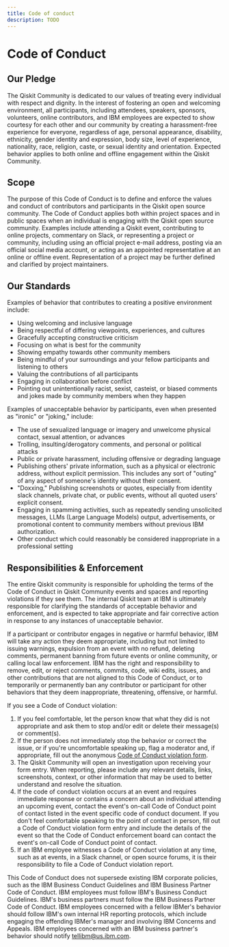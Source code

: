 ```yaml
---
title: Code of conduct
description: TODO
---
```


# Code of Conduct

## Our Pledge

The Qiskit Community is dedicated to our values of treating every individual
with respect and dignity. In the interest of fostering an open and welcoming
environment, all participants, including attendees, speakers, sponsors,
volunteers, online contributors, and IBM employees are expected to show
courtesy for each other and our community by creating a harassment-free
experience for everyone, regardless of age, personal appearance, disability,
ethnicity, gender identity and expression, body size, level of experience,
nationality, race, religion, caste, or sexual identity and orientation.
Expected behavior applies to both online and offline engagement within the
Qiskit Community.

## Scope

The purpose of this Code of Conduct is to define and enforce the values and
conduct of contributors and participants in the Qiskit open source community.
The Code of Conduct applies both within project spaces and in public spaces
when an individual is engaging with the Qiskit open source community. Examples
include attending a Qiskit event, contributing to online projects, commentary
on Slack, or representing a project or community, including using an official
project e-mail address, posting via an official social media account, or
acting as an appointed representative at an online or offline event.
Representation of a project may be further defined and clarified by project
maintainers.

## Our Standards

Examples of behavior that contributes to creating a positive environment
include:

- Using welcoming and inclusive language
- Being respectful of differing viewpoints, experiences, and cultures
- Gracefully accepting constructive criticism
- Focusing on what is best for the community
- Showing empathy towards other community members
- Being mindful of your surroundings and your fellow participants and listening
  to others
- Valuing the contributions of all participants
- Engaging in collaboration before conflict
- Pointing out unintentionally racist, sexist, casteist, or biased comments and
  jokes made by community members when they happen

Examples of unacceptable behavior by participants, even when presented as
"ironic" or "joking," include:

- The use of sexualized language or imagery and unwelcome physical contact,
  sexual attention, or advances
- Trolling, insulting/derogatory comments, and personal or political attacks
- Public or private harassment, including offensive or degrading language
- Publishing others' private information, such as a physical or electronic
  address, without explicit permission. This includes any sort of "outing" of
  any aspect of someone's identity without their consent.
- "Doxxing," Publishing screenshots or quotes, especially from identity slack
  channels, private chat, or public events, without all quoted users' explicit
  consent.
- Engaging in spamming activities, such as repeatedly sending unsolicited messages, LLMs (Large Language Models) output, advertisements, or promotional content to community members without previous IBM authorization.
- Other conduct which could reasonably be considered inappropriate in a
  professional setting

## Responsibilities & Enforcement

The entire Qiskit community is responsible for upholding the terms of the Code
of Conduct in Qiskit Community events and spaces and reporting violations if
they see them. The internal Qiskit team at IBM is ultimately responsible for
clarifying the standards of acceptable behavior and enforcement, and is expected
to take appropriate and fair corrective action in response to any instances of
unacceptable behavior.

If a participant or contributor engages in negative or harmful behavior, IBM
will take any action they deem appropriate, including but not limited to
issuing warnings, expulsion from an event with no refund, deleting comments,
permanent banning from future events or online community, or calling local law
enforcement. IBM has the right and responsibility to remove, edit, or reject
comments, commits, code, wiki edits, issues, and other contributions that are
not aligned to this Code of Conduct, or to temporarily or permanently ban any
contributor or participant for other behaviors that they deem inappropriate,
threatening, offensive, or harmful.

If you see a Code of Conduct violation:

1. If you feel comfortable, let the person know that what they did is not
   appropriate and ask them to stop and/or edit or delete their message(s) or
   comment(s).
2. If the person does not immediately stop the behavior or correct the issue,
   or if you're uncomfortable speaking up, flag a moderator and, if appropriate,
   fill out the anonymous
   [Code of Conduct violation form](https://airtable.com/shrl5mEF4Eun1aIDm).
3. The Qiskit Community will open an investigation upon receiving your form
   entry. When reporting, please include any relevant details, links,
   screenshots, context, or other information that may be used to better
   understand and resolve the situation.
4. If the code of conduct violation occurs at an event and requires immediate
   response or contains a concern about an individual attending an upcoming
   event, contact the event's on-call Code of Conduct point of contact listed
   in the event specific code of conduct document. If you don't feel comfortable
   speaking to the point of contact in person, fill out a Code of Conduct
   violation form entry and include the details of the event so that the Code of
   Conduct enforcement board can contact the event's on-call Code of Conduct
   point of contact.
5. If an IBM employee witnesses a Code of Conduct violation at any time, such as
   at events, in a Slack channel, or open source forums, it is their
   responsibility to file a Code of Conduct violation report.

This Code of Conduct does not supersede existing IBM corporate policies, such as
the IBM Business Conduct Guidelines and IBM Business Partner Code of Conduct.
IBM employees must follow IBM's Business Conduct Guidelines. IBM's business
partners must follow the IBM Business Partner Code of Conduct. IBM employees
concerned with a fellow IBMer's behavior should follow IBM's own internal HR
reporting protocols, which include engaging the offending IBMer's manager and
involving IBM Concerns and Appeals. IBM employees concerned with an IBM
business partner's behavior should notify tellibm@us.ibm.com.

